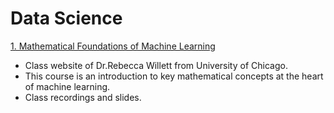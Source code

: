 # Data Science

[1. Mathematical Foundations of Machine Learning](https://willett.psd.uchicago.edu/teaching/mathematical-foundations-of-machine-learning-fall-2021/)

- Class website of Dr.Rebecca Willett from University of Chicago.  
- This course is an introduction to key mathematical concepts at the heart of machine learning. 
- Class recordings and slides.
